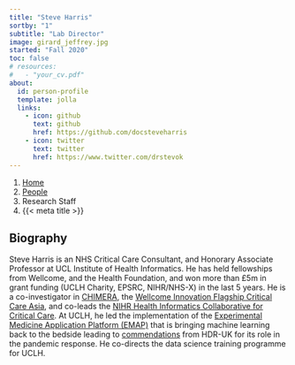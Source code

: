 ```yaml
---
title: "Steve Harris"
sortby: "1"
subtitle: "Lab Director"
image: girard_jeffrey.jpg
started: "Fall 2020"
toc: false
# resources: 
#   - "your_cv.pdf"
about:
  id: person-profile
  template: jolla
  links:
    - icon: github
      text: github
      href: https://github.com/docsteveharris
    - icon: twitter
      text: twitter
      href: https://www.twitter.com/drstevok
---
```


```{=html}
<nav aria-label="breadcrumb">
  <ol class="breadcrumb">
    <li class="breadcrumb-item"><a href="../../index.html">Home</a></li>
    <li class="breadcrumb-item"><a href="../../people.html">People</a></li>
    <li class="breadcrumb-item active">Research Staff</li>
    <li class="breadcrumb-item active" aria-current="page">{{< meta title >}}</li>
  </ol>
</nav>
```

:::{#person-profile}
:::

## Biography
Steve Harris is an NHS Critical Care Consultant, and Honorary Associate Professor at UCL Institute of Health Informatics. He has held fellowships from Wellcome, and the Health Foundation, and won more than £5m in grant funding (UCLH Charity, EPSRC, NIHR/NHS-X) in the last 5 years. He is a co-investigator in [CHIMERA](https://www.ucl.ac.uk/chimera/),  the [Wellcome Innovation Flagship Critical Care Asia](https://wellcome.org/what-we-do/our-work/innovations-flagships/funded-projects#innovation-in-low--and-middle-income-countries--d06a), and co-leads the [NIHR Health Informatics Collaborative for Critical Care](https://hic.nihr.ac.uk/critical+care). At UCLH, he led the implementation of the [Experimental Medicine Application Platform (EMAP)](https://www.uclhospitals.brc.nihr.ac.uk/clinical-research-informatics-unit/data-infrastructure) that is bringing machine learning back to the bedside leading to [commendations](https://www.hdruk.org/case-studies/emap-experimental-medicine-application-platform/) from HDR-UK for its role in the pandemic response.  He co-directs the data science training programme for UCLH.
